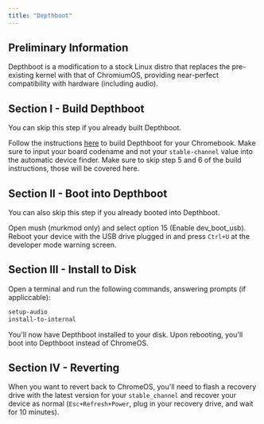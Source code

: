 ```yaml
---
title: "Depthboot"
---
```


## Preliminary Information

Depthboot is a modification to a stock Linux distro that replaces the pre-existing kernel with that of ChromiumOS, providing near-perfect compatibility with hardware (including audio).

## Section I - Build Depthboot

You can skip this step if you already built Depthboot.

Follow the instructions [here](https://eupnea-linux.github.io/docs/depthboot/requirements) to build Depthboot for your Chromebook. Make sure to input your board codename and not your `stable-channel` value into the automatic device finder. Make sure to skip step 5 and 6 of the build instructions, those will be covered here.

## Section II - Boot into Depthboot

You can also skip this step if you already booted into Depthboot.

Open mush (murkmod only) and select option 15 (Enable dev_boot_usb). Reboot your device with the USB drive plugged in and press `Ctrl+U` at the developer mode warning screen.

## Section III - Install to Disk

Open a terminal and run the following commands, answering prompts (if appliccable):

```sh
setup-audio
install-to-internal
```

You'll now have Depthboot installed to your disk. Upon rebooting, you'll boot into Depthboot instead of ChromeOS.

## Section IV - Reverting

When you want to revert back to ChromeOS, you'll need to flash a recovery drive with the latest version for your `stable_channel` and recover your device as normal (`Esc+Refresh+Power`, plug in your recovery drive, and wait for 10 minutes). 
